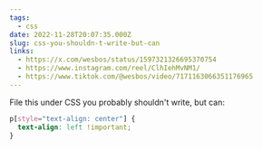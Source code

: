 ```yaml
---
tags:
  - css
date: 2022-11-28T20:07:35.000Z
slug: css-you-shouldn-t-write-but-can
links:
  - https://x.com/wesbos/status/1597321326695370754
  - https://www.instagram.com/reel/ClhIehMvNM1/
  - https://www.tiktok.com/@wesbos/video/7171163066351176965
---
```


File this under CSS you probably shouldn't write, but can:

```css
p[style="text-align: center"] {
  text-align: left !important;
}
```
